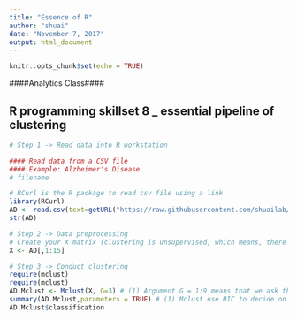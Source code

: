 ---
title: "Essence of R"
author: "shuai"
date: "November 7, 2017"
output: html_document
---

```{r setup, include=FALSE}
knitr::opts_chunk$set(echo = TRUE)
```


####Analytics Class####

## R programming skillset 8 _ essential pipeline of clustering

```{r}
# Step 1 -> Read data into R workstation

#### Read data from a CSV file 
#### Example: Alzheimer's Disease
# filename

# RCurl is the R package to read csv file using a link
library(RCurl)
AD <- read.csv(text=getURL("https://raw.githubusercontent.com/shuailab/ind_498/master/resource/data/AD2.csv"))
str(AD)
```

```{r}
# Step 2 -> Data preprocessing 
# Create your X matrix (clustering is unsupervised, which means, there is no outcome variable that should be concerned in clustering)
X <- AD[,1:15]
```


```{r}
# Step 3 -> Conduct clustering
require(mclust)
require(mclust)
AD.Mclust <- Mclust(X, G=3) # (1) Argument G = 1:9 means that we ask the algorithm to try clustering with number of clusters from 1 to 9. For each G value, a BIC can be calculated. Then, the optimal number of cluster is decided to be the one that has lowest BIC value; (2) 
summary(AD.Mclust,parameters = TRUE) # (1) Mclust use BIC to decide on the optimal number of clusters. When you use summary(AD.Mclust), you will see the BIC values, the clusters and the number of data points included in each of the clusters. (2) AD.Mclust$classification has the cluster labels of the data points, i.e., each data point is assigned with a label (1,2,3,4) that correponds to each of the four clusters. (3) AD.Mclust$parameters$pro are the vector of phi (represent the prior percentage of each cluster); AD.Mclust$parameters$mean are the mean vectors of the clusters (remember each cluster is a different multivariate normal distribution); AD.Mclust$parameters$$variance$sigma are the covariance matrix of the clusters.
AD.Mclust$classification
```


